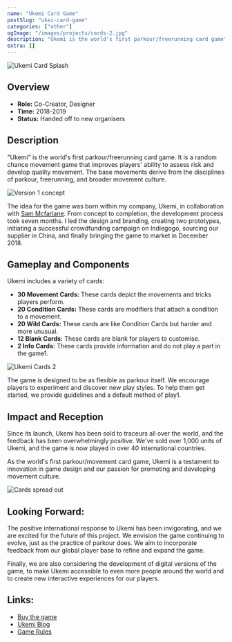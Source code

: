 ```yaml
---
name: "Ukemi Card Game"
postSlug: "ukei-card-game"
categories: ["other"]
ogImage: "/images/projects/cards-2.jpg"
description: "Ukemi is the world's first parkour/freerunning card game"
extra: []
---
```



![Ukemi Card Splash](/images/projects/cards-2.jpg)

## Overview

- **Role:** Co-Creator, Designer
- **Time:** 2018-2019
- **Status:** Handed off to new organisers

## Description

"Ukemi" is the world's first parkour/freerunning card game. It is a random chance movement game that improves players' ability to assess risk and develop quality movement. The base movements derive from the disciplines of parkour, freerunning, and broader movement culture.

![Version 1 concept](/images/projects/ukemi/version-1-banner.jpg)

The idea for the game was born within my company, Ukemi, in collaboration with [Sam Mcfarlane](https://www.instagram.com/circus_sam/). From concept to completion, the development process took seven months. I led the design and branding, creating two prototypes, initiating a successful crowdfunding campaign on Indiegogo, sourcing our supplier in China, and finally bringing the game to market in December 2018.

<YouTube id="mdZY01vR32U" />

## Gameplay and Components

Ukemi includes a variety of cards:

- **30 Movement Cards:** These cards depict the movements and tricks players perform.
- **20 Condition Cards:** These cards are modifiers that attach a condition to a movement.
- **20 Wild Cards:** These cards are like Condition Cards but harder and more unusual.
- **12 Blank Cards:** These cards are blank for players to customise.
- **2 Info Cards:** These cards provide information and do not play a part in the game1.

![Ukemi Cards 2](/images/projects/ukemi/DSC03213-jpg.jpg)

The game is designed to be as flexible as parkour itself. We encourage players to experiment and discover new play styles. To help them get started, we provide guidelines and a default method of play1.

## Impact and Reception

Since its launch, Ukemi has been sold to traceurs all over the world, and the feedback has been overwhelmingly positive. We've sold over 1,000 units of Ukemi, and the game is now played in over 40 international countries.

As the world's first parkour/movement card game, Ukemi is a testament to innovation in game design and our passion for promoting and developing movement culture.

![Cards spread out](/images/projects/ukemi/ukemi-cards.jpg)

## Looking Forward:

The positive international response to Ukemi has been invigorating, and we are excited for the future of this project. We envision the game continuing to evolve, just as the practice of parkour does. We aim to incorporate feedback from our global player base to refine and expand the game.

Finally, we are also considering the development of digital versions of the game, to make Ukemi accessible to even more people around the world and to create new interactive experiences for our players.

## Links:

- [Buy the game](https://www.etsy.com/uk/listing/668704403/ukemi-card-game-parkour-and-freerunning)
- [Ukemi Blog](https://ukemi.ninja/blog/ukemi-card-game-from-concept-to-creation)
- [Game Rules](https://ukemi.ninja/blog/ukemi-card-game-rules)
